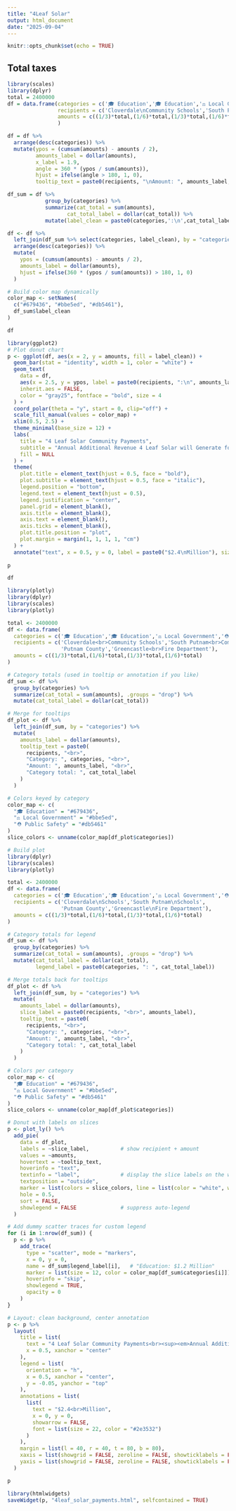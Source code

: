 ```yaml
---
title: "4Leaf Solar"
output: html_document
date: "2025-09-04"
---
```


```r
knitr::opts_chunk$set(echo = TRUE)
```

## Total taxes

```r
library(scales)
library(dplyr)
total = 2400000
df = data.frame(categories = c('🎓 Education','🎓 Education','⚖️ Local Government','⛑️ Public Safety'),
                recipients = c('Cloverdale\nCommunity Schools','South Putnam\nCommunity Schools','Putnam County','Greencastle\nFire Department'),
                amounts = c((1/3)*total,(1/6)*total,(1/3)*total,(1/6)*total)
                )

df = df %>%
  arrange(desc(categories)) %>%
  mutate(ypos = (cumsum(amounts) - amounts / 2),
         amounts_label = dollar(amounts),
         x_label = 1.9,
         angle = 360 * (ypos / sum(amounts)),
         hjust = ifelse(angle > 180, 1, 0),
         tooltip_text = paste0(recipients, "\nAmount: ", amounts_label,"\nCategory: ",categories))

df_sum = df %>%
            group_by(categories) %>%
            summarize(cat_total = sum(amounts),
                   cat_total_label = dollar(cat_total)) %>%
            mutate(label_clean = paste0(categories,':\n',cat_total_label))

df <- df %>%
  left_join(df_sum %>% select(categories, label_clean), by = "categories") %>%
  arrange(desc(categories)) %>%
  mutate(
    ypos = (cumsum(amounts) - amounts / 2),
    amounts_label = dollar(amounts),
    hjust = ifelse(360 * (ypos / sum(amounts)) > 180, 1, 0)
  )

# Build color map dynamically
color_map <- setNames(
  c("#679436", "#bbe5ed", "#db5461"),
  df_sum$label_clean
)

df

```

```r
library(ggplot2)
# Plot donut chart
p <- ggplot(df, aes(x = 2, y = amounts, fill = label_clean)) +
  geom_bar(stat = "identity", width = 1, color = "white") +
  geom_text(
    data = df,
    aes(x = 2.5, y = ypos, label = paste0(recipients, ":\n", amounts_label,0), hjust=hjust), 
    inherit.aes = FALSE,
    color = "gray25", fontface = "bold", size = 4
  ) +
  coord_polar(theta = "y", start = 0, clip="off") +
  scale_fill_manual(values = color_map) +
  xlim(0.5, 2.5) +
  theme_minimal(base_size = 12) +
  labs(
    title = "4 Leaf Solar Community Payments",
    subtitle = "Annual Additional Revenue 4 Leaf Solar will Generate for Putnam County",
    fill = NULL
  ) +
  theme(
    plot.title = element_text(hjust = 0.5, face = "bold"),
    plot.subtitle = element_text(hjust = 0.5, face = "italic"),
    legend.position = "bottom",
    legend.text = element_text(hjust = 0.5),
    legend.justification = "center",
    panel.grid = element_blank(),
    axis.title = element_blank(),
    axis.text = element_blank(),
    axis.ticks = element_blank(),
    plot.title.position = "plot",
    plot.margin = margin(1, 1, 1, 1, "cm")
  ) +
  annotate("text", x = 0.5, y = 0, label = paste0("$2.4\nMillion"), size = 8, fontface = "bold", color="#2e3532")
  
p
```

```r
df
```


```r
library(plotly)
library(dplyr)
library(scales)
library(plotly)

total <- 2400000
df <- data.frame(
  categories = c('🎓 Education','🎓 Education','⚖️ Local Government','⛑️ Public Safety'),
  recipients = c('Cloverdale<br>Community Schools','South Putnam<br>Community Schools',
                 'Putnam County','Greencastle<br>Fire Department'),
  amounts = c((1/3)*total,(1/6)*total,(1/3)*total,(1/6)*total)
)

# Category totals (used in tooltip or annotation if you like)
df_sum <- df %>%
  group_by(categories) %>%
  summarize(cat_total = sum(amounts), .groups = "drop") %>%
  mutate(cat_total_label = dollar(cat_total))

# Merge for tooltips
df_plot <- df %>%
  left_join(df_sum, by = "categories") %>%
  mutate(
    amounts_label = dollar(amounts),
    tooltip_text = paste0(
      recipients, "<br>",
      "Category: ", categories, "<br>",
      "Amount: ", amounts_label, "<br>",
      "Category total: ", cat_total_label
    )
  )

# Colors keyed by category
color_map <- c(
  "🎓 Education" = "#679436",
  "⚖️ Local Government" = "#bbe5ed",
  "⛑️ Public Safety" = "#db5461"
)
slice_colors <- unname(color_map[df_plot$categories])

# Build plot
library(dplyr)
library(scales)
library(plotly)

total <- 2400000
df <- data.frame(
  categories = c('🎓 Education','🎓 Education','⚖️ Local Government','⛑️ Public Safety'),
  recipients = c('Cloverdale\nSchools','South Putnam\nSchools',
                 'Putnam County','Greencastle\nFire Department'),
  amounts = c((1/3)*total,(1/6)*total,(1/3)*total,(1/6)*total)
)

# Category totals for legend
df_sum <- df %>%
  group_by(categories) %>%
  summarize(cat_total = sum(amounts), .groups = "drop") %>%
  mutate(cat_total_label = dollar(cat_total),
         legend_label = paste0(categories, ": ", cat_total_label))

# Merge totals back for tooltips
df_plot <- df %>%
  left_join(df_sum, by = "categories") %>%
  mutate(
    amounts_label = dollar(amounts),
    slice_label = paste0(recipients, "<br>", amounts_label),
    tooltip_text = paste0(
      recipients, "<br>",
      "Category: ", categories, "<br>",
      "Amount: ", amounts_label, "<br>",
      "Category total: ", cat_total_label
    )
  )

# Colors per category
color_map <- c(
  "🎓 Education" = "#679436",
  "⚖️ Local Government" = "#bbe5ed",
  "⛑️ Public Safety" = "#db5461"
)
slice_colors <- unname(color_map[df_plot$categories])

# Donut with labels on slices
p <- plot_ly() %>%
  add_pie(
    data = df_plot,
    labels = ~slice_label,          # show recipient + amount
    values = ~amounts,
    hovertext = ~tooltip_text,
    hoverinfo = "text",
    textinfo = "label",             # display the slice labels on the wedges
    textposition = "outside",
    marker = list(colors = slice_colors, line = list(color = "white", width = 1)),
    hole = 0.5,
    sort = FALSE,
    showlegend = FALSE              # suppress auto-legend
  )

# Add dummy scatter traces for custom legend
for (i in 1:nrow(df_sum)) {
  p <- p %>%
    add_trace(
      type = "scatter", mode = "markers",
      x = 0, y = 0,
      name = df_sum$legend_label[i],   # "Education: $1.2 Million"
      marker = list(size = 12, color = color_map[df_sum$categories[i]]),
      hoverinfo = "skip",
      showlegend = TRUE,
      opacity = 0
    )
}

# Layout: clean background, center annotation
p <- p %>%
  layout(
    title = list(
      text = "4 Leaf Solar Community Payments<br><sup><em>Annual Additional Revenue 4 Leaf Solar will Generate for Putnam County</em></sup>",
      x = 0.5, xanchor = "center"
    ),
    legend = list(
      orientation = "h",
      x = 0.5, xanchor = "center",
      y = -0.05, yanchor = "top"
    ),
    annotations = list(
      list(
        text = "$2.4<br>Million",
        x = 0, y = 0,
        showarrow = FALSE,
        font = list(size = 22, color = "#2e3532")
      )
    ),
    margin = list(l = 40, r = 40, t = 80, b = 80),
    xaxis = list(showgrid = FALSE, zeroline = FALSE, showticklabels = FALSE),
    yaxis = list(showgrid = FALSE, zeroline = FALSE, showticklabels = FALSE)
  )

p
```

```r
library(htmlwidgets)
saveWidget(p, "4leaf_solar_payments.html", selfcontained = TRUE)
```

